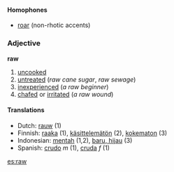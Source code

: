 ====Homophones====
*[[roar]] (non-rhotic accents)

===Adjective===
'''raw'''

#[[uncooked]]
#[[untreated]] (''raw cane sugar'', ''raw sewage'')
#[[inexperienced]] (''a raw beginner'')
#[[chafed]] or [[irritated]] (''a raw wound'')

====Translations====
*Dutch: [[rauw]] (1)
*Finnish: [[raaka]] (1), [[käsittelemätön]] (2), [[kokematon]] (3)
*Indonesian: [[mentah]] (1,2), [[baru, hijau]] (3)
*Spanish: [[crudo]] ''m'' (1), [[cruda]] ''f'' (1)

[[es:raw]]
